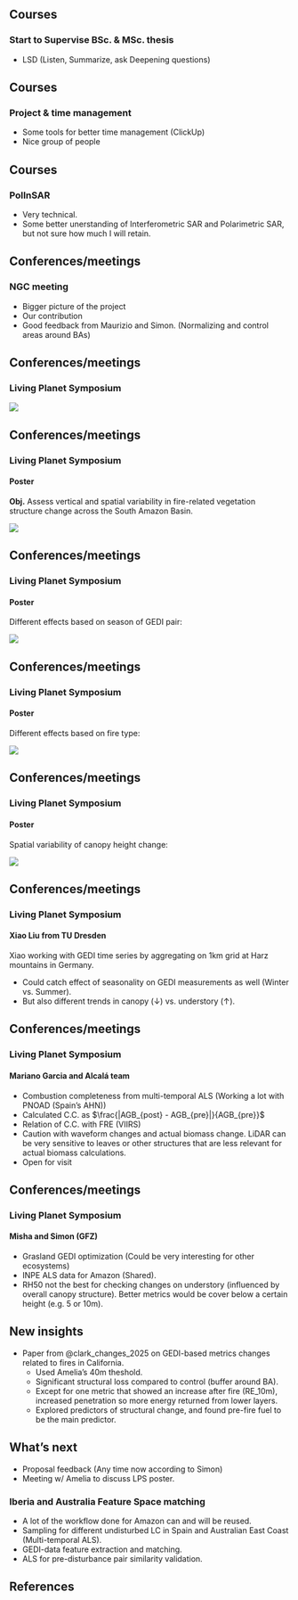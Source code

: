 ## Courses

### Start to Supervise BSc. & MSc. thesis

- LSD (Listen, Summarize, ask Deepening questions)

## Courses

### Project & time management

- Some tools for better time management (ClickUp)
- Nice group of people

## Courses

### PolInSAR

- Very technical.
- Some better unerstanding of Interferometric SAR and Polarimetric SAR, but not sure how much I will retain.

## Conferences/meetings

### NGC meeting

- Bigger picture of the project 
- Our contribution
- Good feedback from Maurizio and Simon. (Normalizing and control areas around BAs)

## Conferences/meetings

### Living Planet Symposium {.center}

![](update_meetings/figures/LPS_me.png)

## Conferences/meetings

### Living Planet Symposium 

#### Poster 

**Obj.** Assess vertical and spatial variability in fire-related vegetation structure change across the South Amazon Basin.

![](update_meetings/figures/flowchart_LPS.drawio.png)

## Conferences/meetings

### Living Planet Symposium 

#### Poster 

Different effects based on season of GEDI pair:

![](update_meetings/figures/seasonality_of_change.png)

## Conferences/meetings

### Living Planet Symposium 

#### Poster 

Different effects based on fire type:

![](update_meetings/figures/rh_change_norm_fire_type.png)

## Conferences/meetings

### Living Planet Symposium 

#### Poster 

Spatial variability of canopy height change:

![](update_meetings/figures/treatment_change_magnitude_5km.png)

## Conferences/meetings

### Living Planet Symposium 

#### Xiao Liu from TU Dresden

Xiao working with GEDI time series by aggregating on 1km grid at Harz mountains in Germany.

- Could catch effect of seasonality on GEDI measurements as well (Winter vs. Summer).
- But also different trends in canopy ($\downarrow$) vs. understory ($\uparrow$).

## Conferences/meetings

### Living Planet Symposium 

#### Mariano Garcia and Alcalá team

- Combustion completeness from multi-temporal ALS (Working a lot with PNOAD (Spain's AHN))
- Calculated C.C. as $\frac{|AGB_{post} - AGB_{pre}|}{AGB_{pre}}$
- Relation of C.C. with FRE (VIIRS)
- Caution with waveform changes and actual biomass change. LiDAR can be very sensitive to leaves or other structures that are less relevant for actual biomass calculations.
- Open for visit

## Conferences/meetings

### Living Planet Symposium 

#### Misha and Simon (GFZ)

- Grasland GEDI optimization (Could be very interesting for other ecosystems)
- INPE ALS data for Amazon (Shared).
- RH50 not the best for checking changes on understory (influenced by overall canopy structure). Better metrics would be cover below a certain height (e.g. 5 or 10m).

## New insights

<!-- - LiDAR metrics extrapolated to Landsat for fires in Spain @viana-soto_assessing_2022. -->
- Paper from @clark_changes_2025 on GEDI-based metrics changes related to fires in California.
    - Used Amelia's 40m theshold.
    - Significant structural loss compared to control (buffer around BA).
    - Except for one metric that showed an increase after fire (RE_10m), increased penetration so more energy returned from lower layers.
    - Explored predictors of structural change, and found pre-fire fuel to be the main predictor.

## What's next

- Proposal feedback (Any time now according to Simon)
- Meeting w/ Amelia to discuss LPS poster.

### Iberia and Australia Feature Space matching

- A lot of the workflow done for Amazon can and will be reused. 
- Sampling for different undisturbed LC in Spain and Australian East Coast (Multi-temporal ALS).
- GEDI-data feature extraction and matching.
- ALS for pre-disturbance pair similarity validation.

## References



